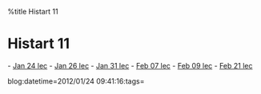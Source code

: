 %title Histart 11


=Histart 11=

- [[Jan 24 lec]]
- [[Jan 26 lec]]
- [[Jan 31 lec]]
- [[Feb 07 lec]]
- [[Feb 09 lec]]
- [[Feb 21 lec]]

blog:datetime=2012/01/24 09:41:16:tags=

